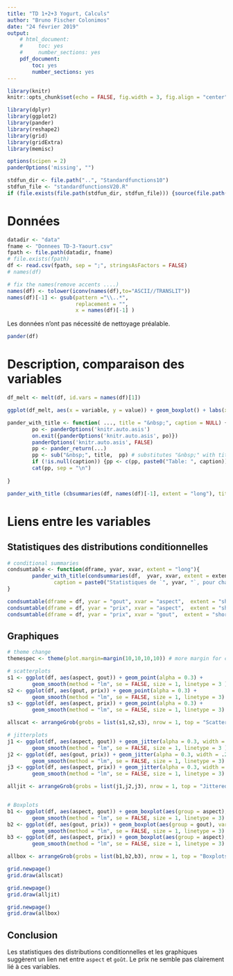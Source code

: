 ```yaml
---
title: "TD 1+2+3 Yogurt, Calculs"
author: "Bruno Fischer Colonimos"
date: "24 février 2019"
output: 
    # html_document:
    #     toc: yes
    #     number_sections: yes
    pdf_document:
        toc: yes
        number_sections: yes
---
```


```r
library(knitr)
knitr::opts_chunk$set(echo = FALSE, fig.width = 3, fig.align = "center", fig.show = "hold", fig.asp = 1, results="asis")

library(dplyr)
library(ggplot2)
library(pander)
library(reshape2)
library(grid)
library(gridExtra)
library(memisc)

options(scipen = 2)
panderOptions('missing', "")
```


```r
stdfun_dir <- file.path("..", "Standardfunctions10")
stdfun_file <- "standardfunctionsV20.R"
if (file.exists(file.path(stdfun_dir, stdfun_file))) {source(file.path(stdfun_dir, stdfun_file))}
```
Données
=======

```r
datadir <- "data"
fname <- "Donnees TD-3-Yaourt.csv"
fpath <- file.path(datadir, fname)
# file.exists(fpath)
df <- read.csv(fpath, sep = ";", stringsAsFactors = FALSE)
# names(df)

# fix the names(remove accents ....)
names(df) <- tolower(iconv(names(df),to="ASCII//TRANSLIT"))
names(df)[-1] <- gsub(pattern ="\\..*", 
                      replacement = "", 
                      x = names(df)[-1] )

```
Les données n'ont pas nécessité de nettoyage préalable.

```r
pander(df)

```


Description, comparaison des variables
========================

```r


df_melt <- melt(df, id.vars = names(df)[1])

ggplot(df_melt, aes(x = variable, y = value)) + geom_boxplot() + labs(x = NULL, y = NULL)

```
```r

pander_with_title <- function( ..., title = "&nbsp;", caption = NULL) {
        po <- panderOptions('knitr.auto.asis')
        on.exit({panderOptions('knitr.auto.asis', po)})
        panderOptions('knitr.auto.asis', FALSE)
        pp <- pander_return(...)
        pp <- sub("&nbsp;", title,  pp) # substitutes "&nbsp;" with title
        if (!is.null(caption)) {pp <- c(pp, paste0("Table: ", caption))}
        cat(pp, sep = "\n")
        
}

pander_with_title (cbsummaries(df, names(df)[-1], extent = "long"), title = "Variable")
```


Liens entre les variables
=========================

Statistiques des distributions conditionnelles
----------------------------------------------

```r
# conditional summaries
condsumtable <- function(dframe, yvar, xvar, extent = "long"){
        pander_with_title(condsummaries(df,  yvar, xvar, extent = extent), title = xvar,
               caption = paste0("Statistiques de `", yvar, "`, pour chaque valeur de `",  xvar, "`") )
}

condsumtable(dframe = df, yvar = "gout", xvar = "aspect",  extent = "short")
condsumtable(dframe = df, yvar = "prix", xvar = "aspect",  extent = "short")
condsumtable(dframe = df, yvar = "prix", xvar = "gout",  extent = "short")
```


Graphiques
----------

```r
# theme change
themespec <- theme(plot.margin=margin(10,10,10,10)) # more margin for combining graphs

# scatterplots
s1 <- ggplot(df, aes(aspect, gout)) + geom_point(alpha = 0.3) +
        geom_smooth(method = "lm", se = FALSE, size = 1, linetype = 3 ) + themespec
s2 <- ggplot(df, aes(gout, prix)) + geom_point(alpha = 0.3) +
        geom_smooth(method = "lm", se = FALSE, size = 1, linetype = 3) + themespec
s3 <- ggplot(df, aes(aspect, prix)) + geom_point(alpha = 0.3) +
        geom_smooth(method = "lm", se = FALSE, size = 1, linetype = 3) + themespec

allscat <- arrangeGrob(grobs = list(s1,s2,s3), nrow = 1, top = "Scatterplots")

# jitterplots
j1 <- ggplot(df, aes(aspect, gout)) + geom_jitter(alpha = 0.3, width = .2, height = .2) +
        geom_smooth(method = "lm", se = FALSE, size = 1, linetype = 3 ) + themespec
j2 <- ggplot(df, aes(gout, prix)) + geom_jitter(alpha = 0.3, width = .2, height = .2) +
        geom_smooth(method = "lm", se = FALSE, size = 1, linetype = 3) + themespec
j3 <- ggplot(df, aes(aspect, prix)) + geom_jitter(alpha = 0.3, width = .2, height = .2) +
        geom_smooth(method = "lm", se = FALSE, size = 1, linetype = 3) + themespec

alljit <- arrangeGrob(grobs = list(j1,j2,j3), nrow = 1, top = "Jittered scatterplots")


# Boxplots
b1 <- ggplot(df, aes(aspect, gout)) + geom_boxplot(aes(group = aspect), varwidth = TRUE) +
        geom_smooth(method = "lm", se = FALSE, size = 1, linetype = 3) + themespec
b2 <- ggplot(df, aes(gout, prix)) + geom_boxplot(aes(group = gout), varwidth = TRUE) +
        geom_smooth(method = "lm", se = FALSE, size = 1, linetype = 3) + themespec
b3 <- ggplot(df, aes(aspect, prix)) + geom_boxplot(aes(group = aspect), varwidth = TRUE) +
        geom_smooth(method = "lm", se = FALSE, size = 1, linetype = 3) + themespec

allbox <- arrangeGrob(grobs = list(b1,b2,b3), nrow = 1, top = "Boxplots")

grid.newpage()
grid.draw(allscat)

grid.newpage()
grid.draw(alljit)

grid.newpage()
grid.draw(allbox)


```

Conclusion
------------

Les statistiques des distributions conditionnelles et les graphiques suggèrent un lien net entre `aspect`  et `goût`. Le prix ne semble pas clairement lié à ces variables. 

